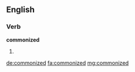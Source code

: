 ==English==

===Verb===
'''commonized'''

# {{past of|commonize}}

[[de:commonized]]
[[fa:commonized]]
[[mg:commonized]]